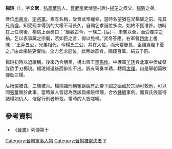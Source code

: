 '''楊珧'''（{{bd|？||291年|catIdx=Y}}），字'''文琚'''，[[弘農|弘農]][[華陰|華陰]]人。[[晉武帝|晉武帝]]武悼皇-{后}-[[楊芷|楊芷]]之叔父、[[楊駿|楊駿]]之弟。　　

曆位[[尚書令|尚書令]]、[[衛將軍|衛將軍]]。素有名稱，受晉武帝寵幸，當時名望猶在兄楊駿之前。見其兄貴盛，知受寵幸得到的大權不可長久，自願乞求遜位多次，始終不獲准許。初時在上任聘後，楊珧上表奏曰：“曆觀古今，一族二-{后}-，未嘗以全，而受覆宗之禍。乞以表事藏之宗廟，若如臣之言，得以免禍。”武帝答應。右軍督[[趙休|趙休]]上書陳：“王莽五公，兄弟相代。今楊氏三公，幷在大位，而天變屢見，臣竊爲陛下憂之。”由此楊珧更懼怕。全力乞求遜位，武帝始首肯，賜錢百萬、絹五千匹。

楊珧初時以退讓稱，後來乃合朋黨，構出齊王[[司馬攸|司馬攸]]。中護軍[[羊琇|羊琇]]與北軍中侯成粲謀欲手刃楊珧。楊珧知道後而辭疾不出。諷有司奏羊琇，轉爲[[太僕|太僕]]。自是舉朝莫敢彈劾三楊。

后杨骏被诛，三族被灭。楊珧臨刑稱冤訴說有武帝下詔之函藏於宗廟可救他，可以問[[張華|張華]]關於此事。當時眾人皆認為應該爲楊珧申理，合依[[鍾毓|鍾毓]]事例。而賈氏族黨待諸楊如仇人，催促行刑者斬殺。當時的人皆嗟嘆。

==參考資料==
*《[[晉書|晉書]]》列傳第十

{{DEFAULTSORT:Y}}
[[Category:晉朝軍事人物|Category:晉朝軍事人物]]
[[Category:晉朝被處決者|Category:晉朝被處決者]]
[[Category:弘农杨氏|Y]]